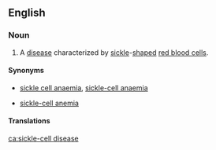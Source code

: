 ==English==
{{wikipedia}}

===Noun===
{{en-noun|-}}

# {{context|medicine|lang=en}} A [[disease]] characterized by [[sickle]]-[[shape]]d [[red blood cell]]s.

====Synonyms====
* {{qualifier|Commonwealth}} [[sickle cell anaemia]], [[sickle-cell anaemia]]
* {{qualifier|US}} [[sickle-cell anemia]]

====Translations====
{{trans-see|sickle-cell disease|sickle-cell anemia}}

[[ca:sickle-cell disease]]